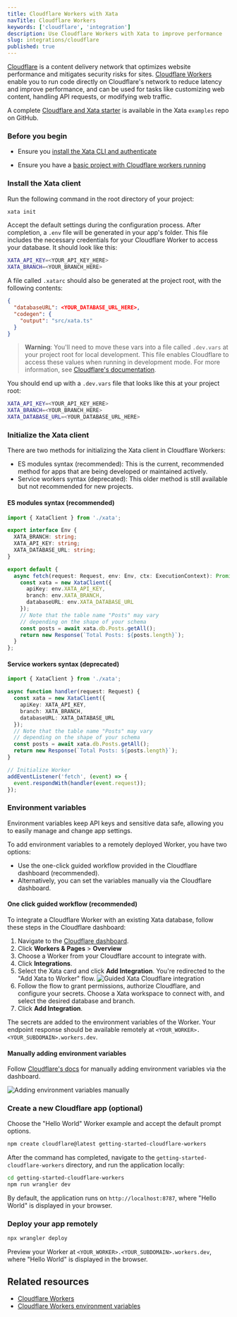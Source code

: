 ```yaml
---
title: Cloudflare Workers with Xata
navTitle: Cloudflare Workers
keywords: ['cloudflare', 'integration']
description: Use Cloudflare Workers with Xata to improve performance
slug: integrations/cloudflare
published: true
---
```


[Cloudflare](https://www.cloudflare.com/en-gb/) is a content delivery network that optimizes website performance and mitigates security risks for sites. [Cloudflare Workers](https://workers.cloudflare.com) enable you to run code directly on Cloudflare's network to reduce latency and improve performance, and can be used for tasks like customizing web content, handling API requests, or modifying web traffic.

A complete [Cloudflare and Xata starter](https://github.com/xataio/examples/tree/main/apps/getting-started-cloudflare-workers) is available in the Xata `examples` repo on GitHub.

### Before you begin

- Ensure you [install the Xata CLI and authenticate](https://xata.io/docs/getting-started/installation)

- Ensure you have a [basic project with Cloudflare workers running](https://xata.io/docs/integrations/cloudflare#create-a-new-cloudflare-app-optional)

### Install the Xata client

Run the following command in the root directory of your project:

```sh
xata init
```

Accept the default settings during the configuration process. After completion, a `.env` file will be generated in your app's folder. This file includes the necessary credentials for your Cloudflare Worker to access your database. It should look like this:

```bash title=".env"
XATA_API_KEY=<YOUR_API_KEY_HERE>
XATA_BRANCH=<YOUR_BRANCH_HERE>
```

A file called `.xatarc` should also be generated at the project root, with the following contents:

```json title=".xatarc"
{
  "databaseURL": <YOUR_DATABASE_URL_HERE>,
  "codegen": {
    "output": "src/xata.ts"
  }
}
```

> **Warning**: You'll need to move these vars into a file called `.dev.vars` at your project root for local development. This file enables Cloudflare to access these values when running in development mode. For more information, see [Cloudflare's documentation](https://developers.cloudflare.com/workers/configuration/environment-variables/#interact-with-environment-variables-locally).

You should end up with a `.dev.vars` file that looks like this at your project root:

```bash title=".dev.vars"
XATA_API_KEY=<YOUR_API_KEY_HERE>
XATA_BRANCH=<YOUR_BRANCH_HERE>
XATA_DATABASE_URL=<YOUR_DATABASE_URL_HERE>
```

### Initialize the Xata client

There are two methods for initializing the Xata client in Cloudflare Workers:

- ES modules syntax (recommended): This is the current, recommended method for apps that are being developed or maintained actively.
- Service workers syntax (deprecated): This older method is still available but not recommended for new projects.

#### ES modules syntax (recommended)

```ts title="src/index.ts"
import { XataClient } from './xata';

export interface Env {
  XATA_BRANCH: string;
  XATA_API_KEY: string;
  XATA_DATABASE_URL: string;
}

export default {
  async fetch(request: Request, env: Env, ctx: ExecutionContext): Promise<Response> {
    const xata = new XataClient({
      apiKey: env.XATA_API_KEY,
      branch: env.XATA_BRANCH,
      databaseURL: env.XATA_DATABASE_URL
    });
    // Note that the table name "Posts" may vary
    // depending on the shape of your schema
    const posts = await xata.db.Posts.getAll();
    return new Response(`Total Posts: ${posts.length}`);
  }
};
```

#### Service workers syntax (deprecated)

```ts title="src/index.ts"
import { XataClient } from './xata';

async function handler(request: Request) {
  const xata = new XataClient({
    apiKey: XATA_API_KEY,
    branch: XATA_BRANCH,
    databaseURL: XATA_DATABASE_URL
  });
  // Note that the table name "Posts" may vary
  // depending on the shape of your schema
  const posts = await xata.db.Posts.getAll();
  return new Response(`Total Posts: ${posts.length}`);
}

// Initialize Worker
addEventListener('fetch', (event) => {
  event.respondWith(handler(event.request));
});
```

### Environment variables

Environment variables keep API keys and sensitive data safe, allowing you to easily manage and change app settings.

To add environment variables to a remotely deployed Worker, you have two options:

- Use the one-click guided workflow provided in the Cloudflare dashboard (recommended).
- Alternatively, you can set the variables manually via the Cloudflare dashboard.

#### One click guided workflow (recommended)

To integrate a Cloudflare Worker with an existing Xata database, follow these steps in the Cloudflare dashboard:

1.  Navigate to the [Cloudflare dashboard](https://dash.cloudflare.com/).
2.  Click **Workers & Pages** > **Overview**
3.  Choose a Worker from your Cloudflare account to integrate with.
4.  Click **Integrations**.
5.  Select the Xata card and click **Add Integration**. You're redirected to the "Add Xata to Worker" flow.
    ![Guided Xata Cloudflare integration](images/cloudflare-integration-env.png)
6.  Follow the flow to grant permissions, authorize Cloudflare, and configure your secrets. Choose a Xata workspace to connect with, and select the desired database and branch.
7.  Click **Add Integration**.

The secrets are added to the environment variables of the Worker. Your endpoint response should be available remotely at `<YOUR_WORKER>.<YOUR_SUBDOMAIN>.workers.dev`.

#### Manually adding environment variables

Follow [Cloudflare's docs](https://developers.cloudflare.com/workers/configuration/environment-variables/#add-environment-variables-via-the-dashboard) for manually adding environment variables via the dashboard.

![Adding environment variables manually](images/cloudflare-manual-env.png)

### Create a new Cloudflare app (optional)

<Expand title="Hello world example">

Choose the "Hello World" Worker example and accept the default prompt options.

```sh
npm create cloudflare@latest getting-started-cloudflare-workers
```

After the command has completed, navigate to the `getting-started-cloudflare-workers` directory, and run the application locally:

```sh
cd getting-started-cloudflare-workers
npm run wrangler dev
```

By default, the application runs on `http://localhost:8787`, where "Hello World" is displayed in your browser.

### Deploy your app remotely

```sh
npx wrangler deploy
```

Preview your Worker at `<YOUR_WORKER>.<YOUR_SUBDOMAIN>.workers.dev`, where "Hello World" is displayed in the browser.

</Expand>

## Related resources

- [Cloudflare Workers](https://developers.cloudflare.com/workers/)
- [Cloudflare Workers environment variables](https://developers.cloudflare.com/workers/configuration/environment-variables/)

